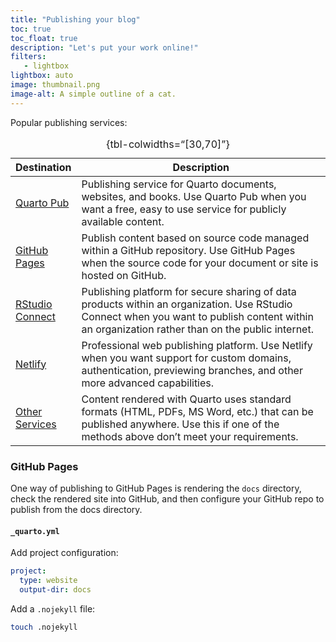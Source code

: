 ```yaml
---
title: "Publishing your blog"
toc: true
toc_float: true
description: "Let's put your work online!"
filters:
   - lightbox
lightbox: auto
image: thumbnail.png
image-alt: A simple outline of a cat.
---
```


Popular publishing services:

| Destination                            | Description                                                                                                                                                                                     |
|----------------------------------------|-------------------------------------------------------------------------------------------------------------------------------------------------------------------------------------------------|
| [Quarto Pub](quarto-pub.qmd)           | Publishing service for Quarto documents, websites, and books. Use Quarto Pub when you want a free, easy to use service for publicly available content.                                          |
| [GitHub Pages](github-pages.qmd)       | Publish content based on source code managed within a GitHub repository. Use GitHub Pages when the source code for your document or site is hosted on GitHub.                                   |
| [RStudio Connect](rstudio-connect.qmd) | Publishing platform for secure sharing of data products within an organization. Use RStudio Connect when you want to publish content within an organization rather than on the public internet. |
| [Netlify](netlify.qmd)                 | Professional web publishing platform. Use Netlify when you want support for custom domains, authentication, previewing branches, and other more advanced capabilities.                          |
| [Other Services](other.qmd)            | Content rendered with Quarto uses standard formats (HTML, PDFs, MS Word, etc.) that can be published anywhere. Use this if one of the methods above don't meet your requirements.               |

: {tbl-colwidths="\[30,70\]"}

### GitHub Pages

One way of publishing to GitHub Pages is rendering the `docs` directory, check the rendered site into GitHub, and then configure your GitHub repo to publish from the docs directory.

#### `_quarto.yml`

Add project configuration:

``` yaml
project:
  type: website
  output-dir: docs
```

Add a `.nojekyll` file:

``` bash
touch .nojekyll
```

